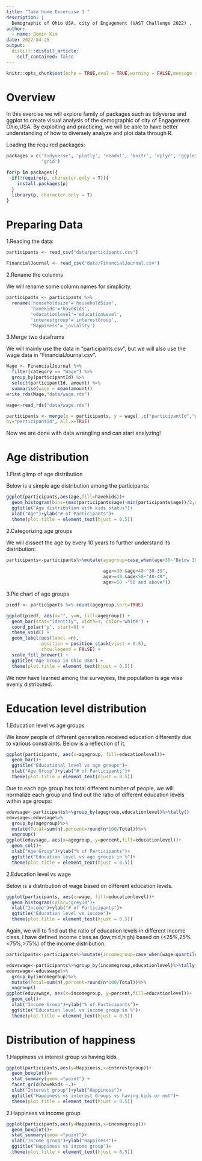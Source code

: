 ```yaml
---
title: "Take home Excercise 1 "
description: |
  Demographic of Ohio USA, city of Engagement (VAST Challenge 2022) .
author:
  - name: Bomin Kim
date: 2022-04-25
output:
  distill::distill_article:
    self_contained: false
---
```

 
```r
knitr::opts_chunk$set(echo = TRUE,eval = TRUE,warning = FALSE,message = FALSE)
```

# Overview
In this exercise we will explore family of packages such as tidyverse and ggplot to create visual analysis of the demographic of city of Engagement Ohio,USA. By exploiting and practicing, we will be able to have better understanding of how to diversely analyze and plot data through R.

Loading the required packages:

```r
packages = c('tidyverse', 'plotly', 'readxl', 'knitr', 'dplyr', 'ggplot2', 
             'grid')

for(p in packages){
  if(!require(p, character.only = T)){
    install.packages(p)
  }
  library(p, character.only = T)
}
```
# Preparing Data

1.Reading the data:

```r
participants <- read_csv("data/participants.csv")
```
```r
FinancialJournal <- read_csv("data/FinancialJournal.csv")
```

2.Rename the columns

We will rename some column names for simplicity.

```r
participants <- participants %>%
  rename('householdsize'='householdSize',
         'havekids'='haveKids',
         'educationlevel'='educationLevel',
         'interestgroup'='interestGroup',
         'Happiness'='joviality')
```

3.Merge two dataframs

We will mainly use the data in "participants.csv", but we will also use the wage data in "FinancialJournal.csv".

```r
Wage <- FinancialJournal %>%
  filter(category == "Wage") %>%
  group_by(participantId) %>%
  select(participantId, amount) %>%
  summarise(wage = mean(amount))
write_rds(Wage,"data/wage.rds")
```
```r
wage<-read_rds("data/wage.rds")
```
```r
participants <- merge(x = participants, y = wage[ ,c("participantId","wage")],
by="participantId", all.x=TRUE)
```

Now we are done with data wrangling and can start analyzing!

# Age distribution

1.First glimp of age distribution

Below is a simple age distribution among the participants:

```r
ggplot(participants,aes(age,fill=havekids))+
  geom_histogram(bins=(max(participants$age)-min(participants$age))/2,color="grey30")+
  ggtitle("Age distribution with kids status")+
  xlab("Age")+ylab("# of Participants")+
  theme(plot.title = element_text(hjust = 0.5))
```

2.Categorizing age groups

We will dissect the age by every 10 years to further understand its distribution:

```r
participants<-participants%>%mutate(agegroup=case_when(age<30~"Below 30",
                                    
                                    age>=30 &age<40~"30-39",
                                    age>=40 &age<50~"40-49",
                                    age>=50 ~"50 and above"))
```                                   
                                  
3.Pie chart of age groups

```r
piedf <- participants %>% count(agegroup,sort=TRUE)

ggplot(piedf, aes(x="", y=n, fill=agegroup)) +
  geom_bar(stat="identity", width=1, color="white") +
  coord_polar("y", start=0) +
  theme_void() +
  geom_label(aes(label =n), 
             position = position_stack(vjust = 0.5), 
             show.legend = FALSE) +
  scale_fill_brewer() +
  ggtitle("Age Group in Ohio USA") +
  theme(plot.title = element_text(hjust = 0.5))
```
We now have learned among the surveyees, the population is age wise evenly distributed. 

# Education level distribution

1.Education level vs age groups

We know people of different generation received education differently due to various constraints. Below is a reflection of it.

```r
ggplot(participants, aes(x=agegroup, fill=educationlevel))+
  geom_bar()+
  ggtitle("Educational level vs age groups")+
  xlab("Age Group")+ylab("# of Participants")+
  theme(plot.title = element_text(hjust = 0.5))
```
Due to each age group has total different number of people, we will normalize each group and find out the ratio of different education levels within age groups:

```r
eduvsage<-participants%>%group_by(agegroup,educationlevel)%>%tally()
eduvsage<-eduvsage%>%
  group_by(agegroup)%>%
  mutate(Total=sum(n),percent=round(n*100/Total))%>%
  ungroup()
ggplot(eduvsage, aes(x=agegroup, y=percent,fill=educationlevel))+
  geom_col()+
  xlab("Age Group")+ylab("% of Participants")+
  ggtitle("Education level vs age groups in %")+
  theme(plot.title = element_text(hjust = 0.5))
```                                   

2.Education level vs wage

Below is a distribution of wage based on different education levels.

```r
ggplot(participants, aes(x=wage, fill=educationlevel))+
  geom_histogram(color="grey30")+
  xlab("Income")+ylab("# of Participants")+
  ggtitle("Education level vs income")+
  theme(plot.title = element_text(hjust = 0.5))
```

Again, we will to find out the ratio of education levels in different income class. I have defined income class as (low,mid,high) based on (<25%,25%<75%,>75%) of the income distribution. 

```r
participants<-participants%>%mutate(incomegroup=case_when(wage<quantile(participants$wage,probs=c(.25))~"Low Income",wage>=quantile(participants$wage,probs=c(.25)) &wage<quantile(participants$wage,probs=c(.75))~"Mid Income",wage>=quantile(participants$wage,probs=c(.75)) ~"High Income"))

eduvswage<-participants%>%group_by(incomegroup,educationlevel)%>%tally()
eduvswage<-eduvswage%>%
  group_by(incomegroup)%>%
  mutate(Total=sum(n),percent=round(n*100/Total))%>%
  ungroup()
ggplot(eduvswage, aes(x=incomegroup, y=percent,fill=educationlevel))+
  geom_col()+
  xlab("Income Group")+ylab("% of Participants")+
  ggtitle("Education level vs income group in %")+
  theme(plot.title = element_text(hjust = 0.5))
```

# Distribution of happiness

1.Happiness vs interest group vs having kids

```r
ggplot(participants,aes(y=Happiness,x=interestgroup))+
  geom_boxplot()+
  stat_summary(geom ="point") +
  facet_grid(havekids ~.)+
  xlab("Interest group")+ylab("Happiness")+
  ggtitle("Happiness vs interest Groups vs having kids or not")+
  theme(plot.title = element_text(hjust = 0.5))
```
2.Happiness vs income group

```r
ggplot(participants,aes(y=Happiness,x=incomegroup))+
  geom_boxplot()+
  stat_summary(geom ="point")+
  xlab("Income group")+ylab("Happiness")+
  ggtitle("Happiness vs income group")+
  theme(plot.title = element_text(hjust = 0.5))
```